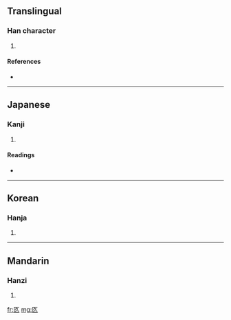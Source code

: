 ==Translingual==

===Han character===
{{Han char|rn=22|rad=匚|as=03|sn=5|four=|canj=尸弓人 (SNO)}}

# {{defn|Han}}

====References====
* {{Han ref|kx=0153.130|dkj=02597|dj=0345.030|hdz=10082.050|uh=531B|ud=21275}}

----

==Japanese==

===Kanji===
{{ja-kanji|grade=|rs=匚03}}

# {{defn|Japanese}}

====Readings====
* {{ja-readings|on=[[きゅう]] (kyū), [[ぐ]] (gu)|kun=[[ひつぎ]] (hitsugi)}}

----

==Korean==

===Hanja===
{{ko-hanja|hangeul=구|rv=gu|mr=ku}}

# {{defn|Korean}}

----

==Mandarin==

===Hanzi===
{{cmn-hanzi|pin=[[jiù]] ([[jiu4]])|wg=chiu<sup>4</sup>}}

# {{defn|Mandarin}}

[[fr:匛]]
[[mg:匛]]